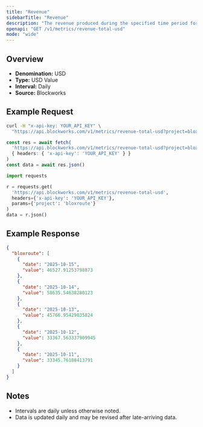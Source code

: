 ```yaml
---
title: "Revenue"
sidebarTitle: "Revenue"
description: "The revenue produced during the specified time period for given project."
openapi: "GET /v1/metrics/revenue-total-usd"
mode: "wide"
---
```


## Overview

- **Denomination:** USD
- **Type:** USD Value
- **Interval:** Daily
- **Source:** Blockworks

## Example Request

<CodeGroup>

```bash cURL
curl -H "x-api-key: YOUR_API_KEY" \
  "https://api.blockworks.com/v1/metrics/revenue-total-usd?project=bloxroute"
```

```typescript TypeScript
const res = await fetch(
  'https://api.blockworks.com/v1/metrics/revenue-total-usd?project=bloxroute',
  { headers: { 'x-api-key': 'YOUR_API_KEY' } }
)
const data = await res.json()
```

```python Python
import requests

r = requests.get(
  'https://api.blockworks.com/v1/metrics/revenue-total-usd',
  headers={'x-api-key': 'YOUR_API_KEY'},
  params={'project': 'bloxroute'}
)
data = r.json()
```

</CodeGroup>

## Example Response

```json
{
  "bloxroute": [
    {
      "date": "2025-10-15",
      "value": 46527.91253798873
    },
    {
      "date": "2025-10-14",
      "value": 58635.54638280123
    },
    {
      "date": "2025-10-13",
      "value": 45766.95429035824
    },
    {
      "date": "2025-10-12",
      "value": 33367.563337909945
    },
    {
      "date": "2025-10-11",
      "value": 33345.76188413791
    }
  ]
}
```

## Notes
- Intervals are daily unless otherwise noted.
- Data is updated daily and may be revised after late-arriving data.